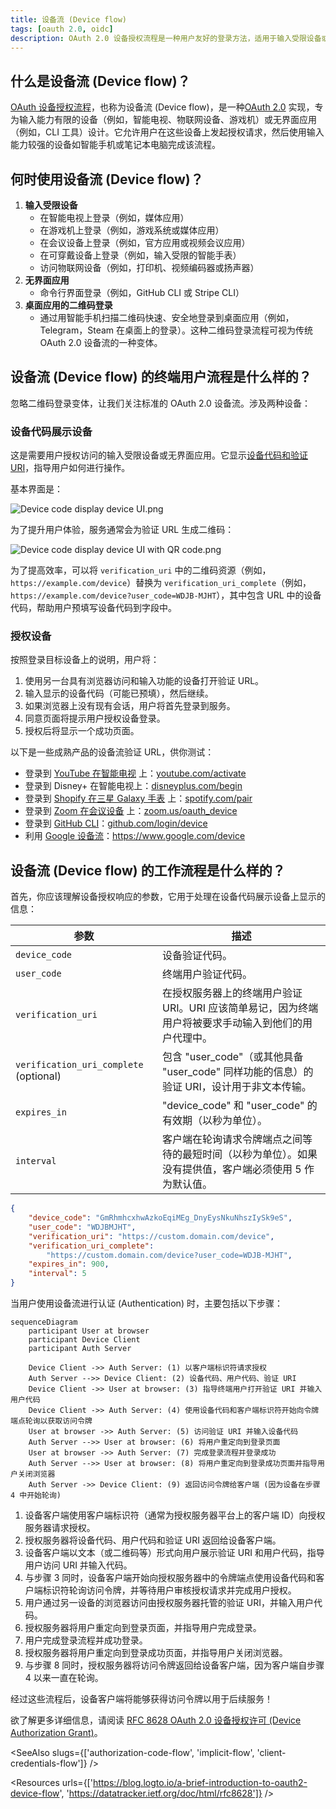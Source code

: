 ```yaml
---
title: 设备流 (Device flow)
tags: [oauth 2.0, oidc]
description: OAuth 2.0 设备授权流程是一种用户友好的登录方法，适用于输入受限设备或无界面应用。通过验证唯一的设备代码，使用户能够通过全界面的辅助设备授权设备。
---
```


## 什么是设备流 (Device flow)？

[OAuth 设备授权流程](https://www.rfc-editor.org/rfc/rfc8628)，也称为设备流 (Device flow)，是一种[OAuth 2.0](https://oauth.net/2/) 实现，专为输入能力有限的设备（例如，智能电视、物联网设备、游戏机）或无界面应用（例如，CLI 工具）设计。它允许用户在这些设备上发起授权请求，然后使用输入能力较强的设备如智能手机或笔记本电脑完成该流程。

## 何时使用设备流 (Device flow)？

1. **输入受限设备**
    - 在智能电视上登录（例如，媒体应用）
    - 在游戏机上登录（例如，游戏系统或媒体应用）
    - 在会议设备上登录（例如，官方应用或视频会议应用）
    - 在可穿戴设备上登录（例如，输入受限的智能手表）
    - 访问物联网设备（例如，打印机、视频编码器或扬声器）
2. **无界面应用**
    - 命令行界面登录（例如，GitHub CLI 或 Stripe CLI）
3. **桌面应用的二维码登录**
    - 通过用智能手机扫描二维码快速、安全地登录到桌面应用（例如，Telegram，Steam 在桌面上的登录）。这种二维码登录流程可视为传统 OAuth 2.0 设备流的一种变体。

## 设备流 (Device flow) 的终端用户流程是什么样的？

忽略二维码登录变体，让我们关注标准的 OAuth 2.0 设备流。涉及两种设备：

### 设备代码展示设备

这是需要用户授权访问的输入受限设备或无界面应用。它显示[设备代码和验证 URI](#what-does-device-flow-workflow-look-like)，指导用户如何进行操作。

基本界面是：

![Device code display device UI.png](https://uploads.strapi.logto.io/Device_code_display_device_UI_759058ede9.png)

为了提升用户体验，服务通常会为验证 URL 生成二维码：

![Device code display device UI with QR code.png](https://uploads.strapi.logto.io/device_code_display_device_UI_with_verification_url_438c3b31b9.png)

为了提高效率，可以将 `verification_uri` 中的二维码资源（例如，`https://example.com/device`）替换为 `verification_uri_complete`（例如，`https://example.com/device?user_code=WDJB-MJHT`），其中包含 URL 中的设备代码，帮助用户预填写设备代码到字段中。

### 授权设备

按照登录目标设备上的说明，用户将：

1. 使用另一台具有浏览器访问和输入功能的设备打开验证 URL。
2. 输入显示的设备代码（可能已预填），然后继续。
3. 如果浏览器上没有现有会话，用户将首先登录到服务。
4. 同意页面将提示用户授权设备登录。
5. 授权后将显示一个成功页面。

以下是一些成熟产品的设备流验证 URL，供你测试：

- 登录到 [YouTube 在智能电视](https://www.youtube.com/watch?v=yTcuazSy5Cs) 上：[youtube.com/activate](https://youtube.com/activate)
- 登录到 Disney+ 在智能电视上：[disneyplus.com/begin](https://disneyplus.com/begin)
- 登录到 [Shopify 在三星 Galaxy 手表](https://www.drmare.com/spotify-music/spotify-on-galaxy-watch.html) 上：[spotify.com/pair](https://spotify.com/pair)
- 登录到 [Zoom 在会议设备](https://developers.zoom.us/blog/device-authorization/) 上：[zoom.us/oauth_device](https://zoom.us/oauth_device)
- 登录到 [GitHub CLI](https://docs.github.com/en/apps/oauth-apps/building-oauth-apps/authorizing-oauth-apps#device-flow)：[github.com/login/device](https://github.com/login/device)
- 利用 [Google 设备流](https://www.oauth.com/oauth2-servers/device-flow/user-flow/)：https://www.google.com/device

## 设备流 (Device flow) 的工作流程是什么样的？

首先，你应该理解设备授权响应的参数，它用于处理在设备代码展示设备上显示的信息：

| 参数                                     | 描述                                                        |
| -------------------------------------- | ---------------------------------------------------------- |
| `device_code`                          | 设备验证代码。                                               |
| `user_code`                            | 终端用户验证代码。                                           |
| `verification_uri`                     | 在授权服务器上的终端用户验证 URI。URI 应该简单易记，因为终端用户将被要求手动输入到他们的用户代理中。 |
| `verification_uri_complete` (optional) | 包含 "user_code"（或其他具备 "user_code" 同样功能的信息）的验证 URI，设计用于非文本传输。 |
| `expires_in`                           | "device_code" 和 "user_code" 的有效期（以秒为单位）。        |
| `interval`                             | 客户端在轮询请求令牌端点之间等待的最短时间（以秒为单位）。如果没有提供值，客户端必须使用 5 作为默认值。 |

```json
{
    "device_code": "GmRhmhcxhwAzkoEqiMEg_DnyEysNkuNhszIySk9eS",
    "user_code": "WDJBMJHT",
    "verification_uri": "https://custom.domain.com/device",
    "verification_uri_complete":
        "https://custom.domain.com/device?user_code=WDJB-MJHT",
    "expires_in": 900,
    "interval": 5
}
```

当用户使用设备流进行认证 (Authentication) 时，主要包括以下步骤：

```mermaid
sequenceDiagram
	participant User at browser
	participant Device Client
	participant Auth Server

	Device Client ->> Auth Server: (1) 以客户端标识符请求授权
	Auth Server -->> Device Client: (2) 设备代码、用户代码、验证 URI
	Device Client ->> User at browser: (3) 指导终端用户打开验证 URI 并输入用户代码
	Device Client ->> Auth Server: (4) 使用设备代码和客户端标识符开始向令牌端点轮询以获取访问令牌
	User at browser ->> Auth Server: (5) 访问验证 URI 并输入设备代码
	Auth Server -->> User at browser: (6) 将用户重定向到登录页面
	User at browser ->> Auth Server: (7) 完成登录流程并登录成功
	Auth Server -->> User at browser: (8) 将用户重定向到登录成功页面并指导用户关闭浏览器
	Auth Server ->> Device Client: (9) 返回访问令牌给客户端 (因为设备在步骤 4 中开始轮询)
```

1. 设备客户端使用客户端标识符（通常为授权服务器平台上的客户端 ID）向授权服务器请求授权。
2. 授权服务器将设备代码、用户代码和验证 URI 返回给设备客户端。
3. 设备客户端以文本（或二维码等）形式向用户展示验证 URI 和用户代码，指导用户访问 URI 并输入代码。
4. 与步骤 3 同时，设备客户端开始向授权服务器中的令牌端点使用设备代码和客户端标识符轮询访问令牌，并等待用户审核授权请求并完成用户授权。
5. 用户通过另一设备的浏览器访问由授权服务器托管的验证 URI，并输入用户代码。
6. 授权服务器将用户重定向到登录页面，并指导用户完成登录。
7. 用户完成登录流程并成功登录。
8. 授权服务器将用户重定向到登录成功页面，并指导用户关闭浏览器。
9. 与步骤 8 同时，授权服务器将访问令牌返回给设备客户端，因为客户端自步骤 4 以来一直在轮询。

经过这些流程后，设备客户端将能够获得访问令牌以用于后续服务！

欲了解更多详细信息，请阅读 [RFC 8628 OAuth 2.0 设备授权许可 (Device Authorization Grant)](https://datatracker.ietf.org/doc/html/rfc8628#autoid-3)。

<SeeAlso slugs={['authorization-code-flow', 'implicit-flow', 'client-credentials-flow']} />

<Resources urls={['https://blog.logto.io/a-brief-introduction-to-oauth2-device-flow', 'https://datatracker.ietf.org/doc/html/rfc8628']} />
